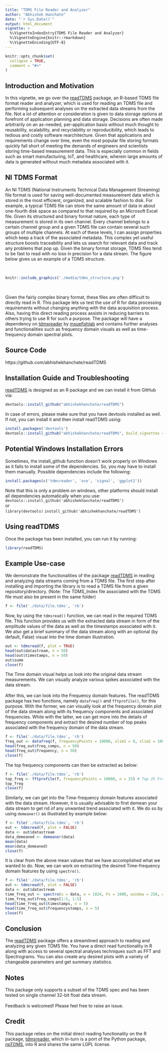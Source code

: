 ```yaml
---
title: "TDMS File Reader and Analyzer"
author: "Abhishek Hanchate"
date: "`r Sys.Date()`"
output: html_document
vignette: >
  %\VignetteIndexEntry{TDMS File Reader and Analyzer}
  %\VignetteEngine{knitr::rmarkdown}
  %\VignetteEncoding{UTF-8}
---
```


```r
knitr::opts_chunk$set(
  collapse = TRUE,
  comment = "#>"
)
```

## Introduction and Motivation

In this vignette, we go over the [readTDMS](https://github.com/abhishekhanchate/readTDMS) package, an R-based TDMS file format reader and analyzer, which is used for reading an TDMS file and performing subsequent analyses on the extracted data streams from the file. Not a lot of attention or consideration is given to data storage options at forefront of application planning and data storage. Decisions are often made arbitrarily on an as-needed, per-application basis without much thought to reusability, scalability, and recyclability or reproducibility, which leads to tedious and costly software rearchitecture. Given that applications and requirements change over time, even the most popular file storing formats quickly fall short of meeting the demands of engineers and scientists storing time-based measurement data. This is especially common in fields such as smart manufacturing, IoT, and healthcare, wherein large amounts of data is generated without much metadata associated with it. 

## NI TDMS Format

An NI TDMS (National Instruments Technical Data Management Streaming) file format is used for saving well-documented measurement data which is stored in the most efficient, organized, and scalable fashion to disk. For example, a typical TDMS file can store the same amount of data in about one-fourth disk space as compared to that required by an Microsoft Excel file. Given its structured and binary format nature, each type of measurement is stored in its own channel. Every channel belongs to a certain channel group and a given TDMS file can contain several such groups of multiple channels. At each of these levels, I can assign properties which keep a track of the associated metadata. This complex yet useful structure boosts traceability and lets us search for relevant data and track any problems that pop up. Given the binary format storage, TDMS files tend to be fast to read with no loss in precision for a data stream. The figure below gives us an example of a TDMS structure.

\
```r
knitr::include_graphics('./media/tdms_structure.png')
```
\

Given the fairly complex binary format, these files are often difficult to directly read in R. This package lets us test the use of R for data processing requirements without changing anything with the data acquisition process. Also, having this direct reading process assists in reducing barriers to others trying to use R for such a purpose. The package will have a dependency on [tdmsreader](https://github.com/msuefishlab/tdmsreader) by [msuefishlab](https://github.com/msuefishlab) and contains further analyses and functionalities such as frequency domain visuals as well as time-frequency domain spectral plots. 

## Source Code

https://github.com/abhishekhanchate/readTDMS

## Installation Guide and Troubleshooting

[readTDMS](https://github.com/abhishekhanchate/readTDMS) is designed as an R package and we can install it from GitHub via:

```r
devtools::install_github("abhishekhanchate/readTDMS")
```

In case of errors, please make sure that you have devtools installed as well. If not, you can install it and then install readTDMS using:

```r
install.packages('devtools')
devtools::install_github("abhishekhanchate/readTDMS", build_vignettes = TRUE)
```

## Potential Windows Installation Errors

Sometimes, the install\_github function doesn’t work properly on Windows as it fails to install some of the dependencies. So, you may have to install them manually. Possible dependencies include the following:

```r
install.packages(c('tdmsreader', 'oce', 'signal', 'ggplot2'))
```

Note that this is only a problem on windows, other platforms should install all dependencies automatically when you use:
\
`devtools::install_github('abhishekhanchate/readTDMS')` 
\
or
\
`library(devtools)`
`install_github('abhishekhanchate/readTDMS')`

## Using readTDMS

Once the package has been installed, you can run it by running:

```r
library(readTDMS)
```

## Example Use-case

We demonstrate the functionalities of the package [readTDMS](https://github.com/abhishekhanchate/readTDMS) in reading and analyzing data streams coming from a TDMS file. The first step after installing and importing the library is to read a TDMS file from a given repository/directory. (Note: The TDMS_Index file associated with the TDMS file must also be present in the same folder)

```r
f <- file('./data/file.tdms', 'rb')
```

Now, by using the `tdmsread()` function, we can read in the required TDMS file. This function provides us with the extracted data stream in form of the amplitude values of the data as well as the timestamps associated with it. We also get a brief summary of the data stream along with an optional (by default, False) visual into the time domain illustration.

```r
out <- tdmsread(f, plot = TRUE)
head(out$datastream, n = 50)
head(out$timestamps, n = 50)
out$summ
close(f)
```

The Time domain visual helps us look into the original data stream measurements. We can visually analyze various spikes associated with the data stream.
\
\
After this, we can look into the Frequency domain features. The readTDMS package has two functions, namely `datafreq()` and `fftprofile()`, for this purpose. With the former, we can visually look at the frequency domain plot of the data stream along with its frequency components and associated frequencies. While with the latter, we can get more into the details of frequency components and extract the desired number of top peaks associated with the frequency domain of the data stream.

```r
f <- file('./data/file.tdms', 'rb')
freq_out <- datafreq(f, frequencyPoints = 10000, xlim1 = 0, xlim2 = 10000, ylim1 = -10, ylim2 = 600)
head(freq_out$freq_comps, n = 50)
head(freq_out$frequency, n = 50)
close(f)
```
The top frequency components can then be extracted as below:
```r
f <- file('./data/file.tdms', 'rb')
top_freq <- fftprofile(f, frequencyPoints = 10000, n = 25) # Top 25 Frequencies
top_freq
close(f)
```

Similarly, we can get into the Time-frequency domain features associated with the data stream. However, it is usually advisable to first demean your data stream to get rid of any unwanted trend associated with it. We do so by using `demeaner()` as illustrated by example below:

```r
f <- file('./data/file.tdms', 'rb')
out <- tdmsread(f, plot = FALSE)
data <- out$datastream
data_demeaned <- demeaner(data)
mean(data)
mean(data_demeaned)
close(f)
```
It is clear from the above mean values that we have accomplished what we wanted to do. Now, we can work on extracting the desired Time-frequency domain features by using `spectro()`.

```r
f <- file('./data/file.tdms', 'rb')
out <- tdmsread(f, plot = FALSE)
data <- out$datastream
time_freq_out <- spectro(x = data, n = 1024, Fs = 1000, window = 256, overlap = 128)
time_freq_out$freq_comps[1:5, 1:5]
head(time_freq_out$timestamps, n = 5)
head(time_freq_out$frequencystamps, n = 5)
close(f)
```

## Conclusion

The [readTDMS](https://github.com/abhishekhanchate/readTDMS) package offers a streamlined approach to reading and analyzing any given TDMS file. You have a direct read functionality in R along with access to several spectral analyses techniques such as FFT and Spectrograms. You can also create any desired plots with a variety of changeable parameters and get summary statistics. 


## Notes

This package only supports a subset of the TDMS spec and has been tested on single channel 32-bit float data stream. 
\
\
Feedback is welcomed! Please feel free to raise an issue.


## Credit

This package relies on the initial direct reading functionality on the R package, [tdmsreader](https://github.com/msuefishlab/tdmsreader), which in-turn is a port of the Python package, [npTDMS](https://github.com/adamreeve/npTDMS), into R and shares the same LGPL license.


